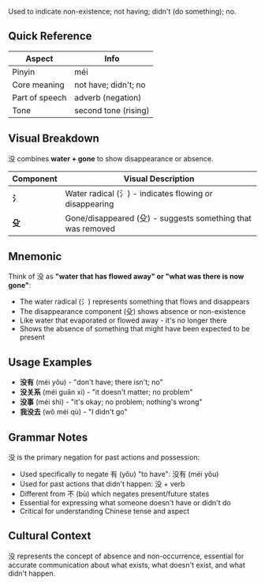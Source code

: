 Used to indicate non-existence; not having; didn't (do something); no.

## Quick Reference

| Aspect         | Info                        |
| -------------- | --------------------------- |
| Pinyin         | méi                         |
| Core meaning   | not have; didn't; no        |
| Part of speech | adverb (negation)           |
| Tone           | second tone (rising)        |

## Visual Breakdown

没 combines **water + gone** to show disappearance or absence.

| Component | Visual Description                                             |
| --------- | -------------------------------------------------------------- |
| **氵**    | Water radical (氵) - indicates flowing or disappearing       |
| **殳**    | Gone/disappeared (殳) - suggests something that was removed  |

## Mnemonic

Think of 没 as **"water that has flowed away" or "what was there is now gone"**:

- The water radical (氵) represents something that flows and disappears
- The disappearance component (殳) shows absence or non-existence
- Like water that evaporated or flowed away - it's no longer there
- Shows the absence of something that might have been expected to be present

## Usage Examples

- **没有** (méi yǒu) - "don't have; there isn't; no"
- **没关系** (méi guān xi) - "it doesn't matter; no problem"
- **没事** (méi shì) - "it's okay; no problem; nothing's wrong"
- **我没去** (wǒ méi qù) - "I didn't go"

## Grammar Notes

没 is the primary negation for past actions and possession:
- Used specifically to negate 有 (yǒu) "to have": 没有 (méi yǒu)
- Used for past actions that didn't happen: 没 + verb
- Different from 不 (bù) which negates present/future states
- Essential for expressing what someone doesn't have or didn't do
- Critical for understanding Chinese tense and aspect

## Cultural Context

没 represents the concept of absence and non-occurrence, essential for accurate communication about what exists, what doesn't exist, and what didn't happen.
